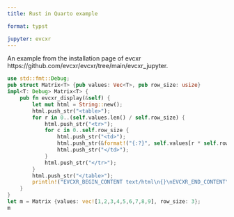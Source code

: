 ```yaml
---
title: Rust in Quarto example

format: typst

jupyter: evcxr
---
```


An example from the installation page of evcxr https://github.com/evcxr/evcxr/tree/main/evcxr_jupyter.

```rust
use std::fmt::Debug;
pub struct Matrix<T> {pub values: Vec<T>, pub row_size: usize}
impl<T: Debug> Matrix<T> {
    pub fn evcxr_display(&self) {
        let mut html = String::new();
        html.push_str("<table>");
        for r in 0..(self.values.len() / self.row_size) {
            html.push_str("<tr>");
            for c in 0..self.row_size {
                html.push_str("<td>");
                html.push_str(&format!("{:?}", self.values[r * self.row_size + c]));
                html.push_str("</td>");
            }
            html.push_str("</tr>");
        }
        html.push_str("</table>");
        println!("EVCXR_BEGIN_CONTENT text/html\n{}\nEVCXR_END_CONTENT", html);
    }
}
let m = Matrix {values: vec![1,2,3,4,5,6,7,8,9], row_size: 3};
m
```